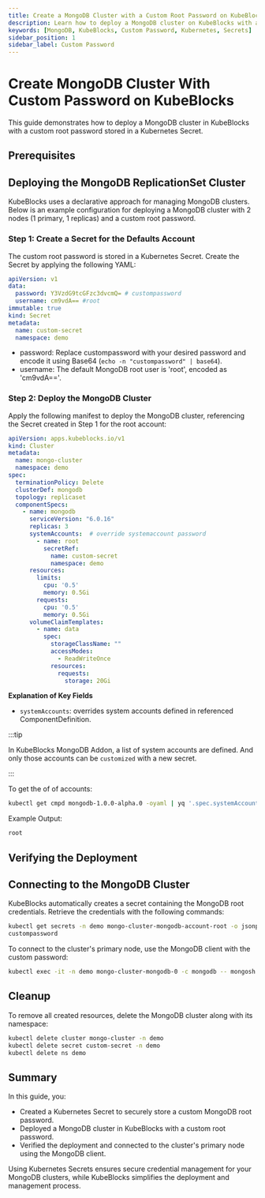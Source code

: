 ```yaml
---
title: Create a MongoDB Cluster with a Custom Root Password on KubeBlocks
description: Learn how to deploy a MongoDB cluster on KubeBlocks with a custom root password securely configured using Kubernetes Secrets.
keywords: [MongoDB, KubeBlocks, Custom Password, Kubernetes, Secrets]
sidebar_position: 1
sidebar_label: Custom Password
---
```


# Create MongoDB Cluster With Custom Password on KubeBlocks

This guide demonstrates how to deploy a MongoDB cluster in KubeBlocks with a custom root password stored in a Kubernetes Secret.

## Prerequisites


<Prerequisites />

## Deploying the MongoDB ReplicationSet Cluster

KubeBlocks uses a declarative approach for managing MongoDB clusters. Below is an example configuration for deploying a MongoDB cluster with 2 nodes (1 primary, 1 replicas) and a custom root password.

### Step 1: Create a Secret for the Defaults Account

The custom root password is stored in a Kubernetes Secret. Create the Secret by applying the following YAML:

```yaml
apiVersion: v1
data:
  password: Y3VzdG9tcGFzc3dvcmQ= # custompassword
  username: cm9vdA== #root
immutable: true
kind: Secret
metadata:
  name: custom-secret
  namespace: demo
```
- password: Replace custompassword with your desired password and encode it using Base64 (`echo -n "custompassword" | base64`).
- username: The default MongoDB root user is 'root', encoded as 'cm9vdA=='.


### Step 2: Deploy the MongoDB Cluster

Apply the following manifest to deploy the MongoDB cluster, referencing the Secret created in Step 1 for the root account:
```yaml
apiVersion: apps.kubeblocks.io/v1
kind: Cluster
metadata:
  name: mongo-cluster
  namespace: demo
spec:
  terminationPolicy: Delete
  clusterDef: mongodb
  topology: replicaset
  componentSpecs:
    - name: mongodb
      serviceVersion: "6.0.16"
      replicas: 3
      systemAccounts:  # override systemaccount password
        - name: root
          secretRef:
            name: custom-secret
            namespace: demo
      resources:
        limits:
          cpu: '0.5'
          memory: 0.5Gi
        requests:
          cpu: '0.5'
          memory: 0.5Gi
      volumeClaimTemplates:
        - name: data
          spec:
            storageClassName: ""
            accessModes:
              - ReadWriteOnce
            resources:
              requests:
                storage: 20Gi
```
**Explanation of Key Fields**
- `systemAccounts`: overrides system accounts defined in referenced ComponentDefinition.

:::tip

In KubeBlocks MongoDB Addon, a list of system accounts are defined. And only those accounts can be `customized` with a new secret.

:::

To get the of of accounts:
```bash
kubectl get cmpd mongodb-1.0.0-alpha.0 -oyaml | yq '.spec.systemAccounts[].name'
```

Example Output:
```bash
root
```

## Verifying the Deployment


<VerifyCluster />

## Connecting to the MongoDB Cluster

KubeBlocks automatically creates a secret containing the MongoDB root credentials. Retrieve the credentials with the following commands:

```bash
kubectl get secrets -n demo mongo-cluster-mongodb-account-root -o jsonpath='{.data.password}' | base64 -d
custompassword
```

To connect to the cluster's primary node, use the MongoDB client with the custom password:
```bash
kubectl exec -it -n demo mongo-cluster-mongodb-0 -c mongodb -- mongosh "mongodb://root:custompassword@127.0.0.1:27017/admin"
```

## Cleanup
To remove all created resources, delete the MongoDB cluster along with its namespace:

```bash
kubectl delete cluster mongo-cluster -n demo
kubectl delete secret custom-secret -n demo
kubectl delete ns demo
```

## Summary
In this guide, you:
- Created a Kubernetes Secret to securely store a custom MongoDB root password.
- Deployed a MongoDB cluster in KubeBlocks with a custom root password.
- Verified the deployment and connected to the cluster's primary node using the MongoDB client.

Using Kubernetes Secrets ensures secure credential management for your MongoDB clusters, while KubeBlocks simplifies the deployment and management process.